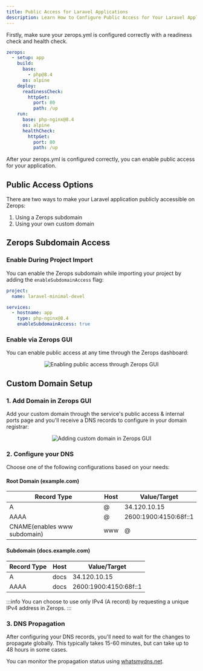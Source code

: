 ```yaml
---
title: Public Access for Laravel Applications
description: Learn How to Configure Public Access for Your Laravel Application Using Zerops Subdomains or Custom Domains
---
```



Firstly, make sure your zerops.yml is configured correctly with a readiness check and health check.

```yaml
zerops:
  - setup: app
    build:
      base:
        - php@8.4
      os: alpine
    deploy:
      readinessCheck:
        httpGet:
          port: 80
          path: /up
    run:
      base: php-nginx@8.4
      os: alpine
      healthCheck:
        httpGet:
          port: 80
          path: /up
```

After your zerops.yml is configured correctly, you can enable public access for your application.


## Public Access Options

There are two ways to make your Laravel application publicly accessible on Zerops:
1. Using a Zerops subdomain
2. Using your own custom domain

## Zerops Subdomain Access

### Enable During Project Import

You can enable the Zerops subdomain while importing your project by adding the `enableSubdomainAccess` flag:

```yaml
project:
  name: laravel-minimal-devel

services:
  - hostname: app
    type: php-nginx@8.4
    enableSubdomainAccess: true
```

### Enable via Zerops GUI

You can enable public access at any time through the Zerops dashboard:

<p align="center">
  <Image
    lightImage="/img/gui/public-access.webp"
    darkImage="/img/gui/public-access.webp"
    alt="Enabling public access through Zerops GUI"
    style={{ width: '95%', height: 'auto' }}
  />
</p>

## Custom Domain Setup

### 1. Add Domain in Zerops GUI

Add your custom domain through the service's public access & internal ports page and you'll receive a DNS records to configure in your domain registrar:

<p align="center">
  <Image
    className="pt-2 mx-auto"
    lightImage="/img/gui/public-access-domain.webp"
    darkImage="/img/gui/public-access-domain.webp"
    alt="Adding custom domain in Zerops GUI"
    style={{ width: '40%', height: 'auto' }}
  />
</p>



### 2. Configure your DNS

Choose one of the following configurations based on your needs:

#### Root Domain (example.com)
<table className="w-full">
<thead>
<tr>
<th>Record Type</th>
<th>Host</th>
<th>Value/Target</th>
</tr>
</thead>
<tbody>
<tr>
<td>A</td>
<td>@</td>
<td>34.120.10.15</td>
</tr>
<tr>
<td>AAAA</td>
<td>@</td>
<td>2600:1900:4150:68f::1</td>
</tr>
<tr>
<td>CNAME(enables www subdomain)</td>
<td>www</td>
<td class="text-nowrap">@</td>
</tr>
</tbody>
</table>

#### Subdomain (docs.example.com)
<table className="w-full">
<thead>
<tr>
<th>Record Type</th>
<th>Host</th>
<th>Value/Target</th>
</tr>
</thead>
<tbody>
<tr>
<td>A</td>
<td>docs</td>
<td>34.120.10.15</td>
</tr>
<tr>
<td>AAAA</td>
<td>docs</td>
<td>2600:1900:4150:68f::1</td>
</tr>
</tbody>
</table>

:::info
You can choose to use only IPv4 (A record) by requesting a unique IPv4 address in Zerops.
:::

### 3. DNS Propagation

After configuring your DNS records, you'll need to wait for the changes to propagate globally. This typically takes 15-60 minutes, but can take up to 48 hours in some cases.

You can monitor the propagation status using [whatsmydns.net](https://www.whatsmydns.net/).

